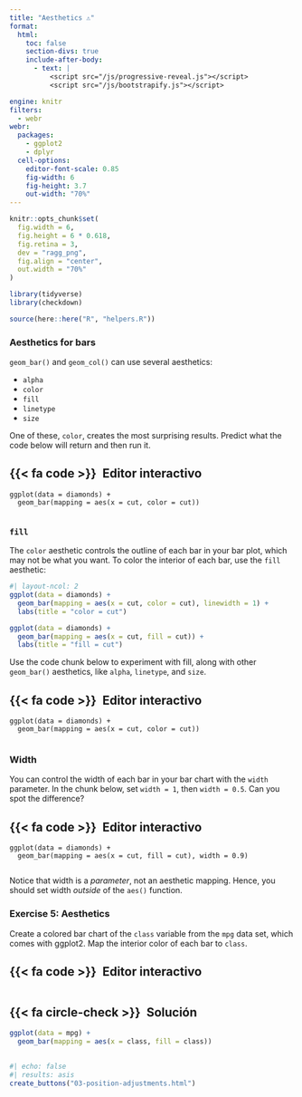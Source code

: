 ```yaml
---
title: "Aesthetics ⚠"
format:
  html: 
    toc: false
    section-divs: true
    include-after-body: 
      - text: |
          <script src="/js/progressive-reveal.js"></script>
          <script src="/js/bootstrapify.js"></script>

engine: knitr
filters:
  - webr
webr:
  packages:
    - ggplot2
    - dplyr
  cell-options:
    editor-font-scale: 0.85
    fig-width: 6
    fig-height: 3.7
    out-width: "70%"
---
```


```r
knitr::opts_chunk$set(
  fig.width = 6,
  fig.height = 6 * 0.618,
  fig.retina = 3,
  dev = "ragg_png",
  fig.align = "center",
  out.width = "70%"
)

library(tidyverse)
library(checkdown)

source(here::here("R", "helpers.R"))
```


### Aesthetics for bars {.no-hide}

`geom_bar()` and `geom_col()` can use several aesthetics:

* `alpha`
* `color`
* `fill`
* `linetype`
* `size`

One of these, `color`, creates the most surprising results. Predict what the code below will return and then run it.

::: {.panel-tabset}
## {{< fa code >}}&ensp;Editor interactivo

```webr-r
ggplot(data = diamonds) +
  geom_bar(mapping = aes(x = cut, color = cut))


```

:::

### `fill`

The `color` aesthetic controls the outline of each bar in your bar plot, which may not be what you want. To color the interior of each bar, use the `fill` aesthetic:

```r
#| layout-ncol: 2
ggplot(data = diamonds) +
  geom_bar(mapping = aes(x = cut, color = cut), linewidth = 1) + 
  labs(title = "color = cut")

ggplot(data = diamonds) +
  geom_bar(mapping = aes(x = cut, fill = cut)) + 
  labs(title = "fill = cut")
```

Use the code chunk below to experiment with fill, along with other `geom_bar()` aesthetics, like `alpha`, `linetype`, and `size`.

::: {.panel-tabset}
## {{< fa code >}}&ensp;Editor interactivo

```webr-r
ggplot(data = diamonds) +
  geom_bar(mapping = aes(x = cut, color = cut))


```

:::


### Width

You can control the width of each bar in your bar chart with the `width` parameter. In the chunk below, set `width = 1`, then `width = 0.5`. Can you spot the difference?

::: {.panel-tabset}
## {{< fa code >}}&ensp;Editor interactivo

```webr-r
ggplot(data = diamonds) +
  geom_bar(mapping = aes(x = cut, fill = cut), width = 0.9)


```

:::

Notice that width is a _parameter_, not an aesthetic mapping. Hence, you should set width _outside_ of the `aes()` function.

### Exercise 5: Aesthetics

Create a colored bar chart of the `class` variable from the `mpg` data set, which comes with ggplot2. Map the interior color of each bar to `class`.

::: {.panel-tabset}
## {{< fa code >}}&ensp;Editor interactivo

```webr-r



```

## {{< fa circle-check >}}&ensp;Solución

```r
ggplot(data = mpg) +
  geom_bar(mapping = aes(x = class, fill = class))
```

:::


##

```r
#| echo: false
#| results: asis
create_buttons("03-position-adjustments.html")
```

